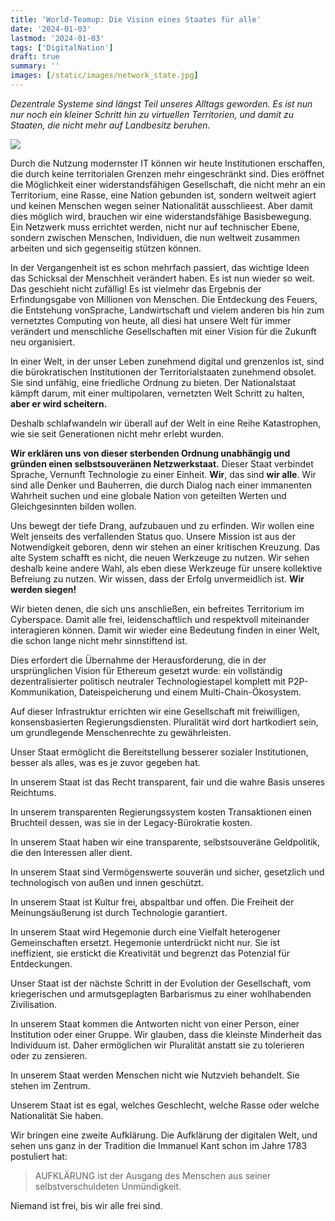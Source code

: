 ```yaml
---
title: 'World-Teamup: Die Vision eines Staates für alle'
date: '2024-01-03'
lastmod: '2024-01-03'
tags: ['DigitalNation']
draft: true
summary: ''
images: [/static/images/network_state.jpg]
---
```


*Dezentrale Systeme sind längst Teil unseres Alltags geworden. Es ist nun nur noch ein
kleiner Schritt hin zu virtuellen Territorien, und damit zu Staaten, die nicht mehr auf
Landbesitz beruhen.*

![](/static/images/network_state.jpg)

Durch die Nutzung modernster IT können wir heute
Institutionen erschaffen, die durch keine territorialen Grenzen mehr eingeschränkt sind.
Dies eröffnet
die Möglichkeit einer widerstandsfähigen Gesellschaft, die nicht mehr an ein Territorium,
eine Rasse, eine Nation gebunden ist, sondern weltweit agiert und keinen Menschen wegen
seiner Nationalität ausschlieest. Aber damit dies möglich wird, brauchen wir eine
widerstandsfähige Basisbewegung. Ein Netzwerk muss errichtet werden,
nicht nur auf technischer Ebene, sondern zwischen Menschen, Individuen, die nun weltweit
zusammen arbeiten und sich gegenseitig stützen können.

In der Vergangenheit ist es schon mehrfach passiert, das wichtige Ideen das Schicksal
der Menschheit verändert haben. Es ist nun wieder so weit. Das geschieht nicht zufällig!
Es ist vielmehr das Ergebnis der
Erfindungsgabe von Millionen von Menschen. Die Entdeckung des Feuers,
die Entstehung vonSprache, Landwirtschaft und vielem anderen bis hin zum vernetztes Computing von heute,
all diesi hat unsere Welt für immer verändert und menschliche Gesellschaften mit einer
Vision für die Zukunft neu organisiert.

In einer Welt, in der unser Leben zunehmend digital und grenzenlos ist, sind die bürokratischen Institutionen
der Territorialstaaten zunehmend obsolet. Sie sind unfähig, eine friedliche Ordnung zu bieten. Der
Nationalstaat kämpft darum, mit einer multipolaren, vernetzten Welt Schritt zu halten, **aber er wird scheitern.**

Deshalb  schlafwandeln wir überall auf der Welt in eine Reihe Katastrophen,
wie sie seit Generationen nicht mehr erlebt wurden.

**Wir erklären uns von dieser sterbenden Ordnung unabhängig und gründen einen selbstsouveränen Netzwerkstaat.**
Dieser Staat verbindet Sprache, Vernunft Technologie zu einer Einheit. **Wir**, das sind **wir alle**. Wir sind
alle Denker und Bauherren, die durch Dialog nach einer immanenten Wahrheit
suchen und eine globale Nation von geteilten Werten und Gleichgesinnten bilden wollen.

Uns bewegt der tiefe Drang,
aufzubauen und  zu erfinden. Wir wollen eine Welt jenseits  des verfallenden Status quo.
Unsere Mission ist aus der Notwendigkeit geboren, denn
wir stehen an einer kritischen Kreuzung. Das alte System schafft es nicht, die  neuen Werkzeuge zu nutzen. Wir sehen
deshalb keine andere Wahl, als eben diese Werkzeuge für unsere kollektive Befreiung zu nutzen.
Wir wissen, dass der Erfolg
unvermeidlich ist. **Wir werden siegen!**

Wir bieten denen, die sich uns anschließen, ein befreites Territorium im Cyberspace. Damit
alle frei, leidenschaftlich und respektvoll miteinander interagieren können.
Damit wir wieder eine
Bedeutung finden in einer Welt, die
schon lange nicht mehr sinnstiftend ist.

Dies erfordert die Übernahme der Herausforderung, die in der ursprünglichen Vision für Ethereum gesetzt wurde:
ein vollständig dezentralisierter politisch neutraler Technologiestapel komplett mit P2P-Kommunikation,
Dateispeicherung und einem Multi-Chain-Ökosystem.

Auf dieser Infrastruktur errichten wir eine  Gesellschaft mit freiwilligen, konsensbasierten
Regierungsdiensten. Pluralität wird dort hartkodiert sein, um grundlegende Menschenrechte zu gewährleisten.

Unser Staat ermöglicht die Bereitstellung besserer
sozialer Institutionen, besser als alles, was es je zuvor gegeben hat.

In unserem Staat ist das Recht transparent, fair und die wahre Basis unseres Reichtums.

In unserem transparenten
Regierungssystem kosten Transaktionen einen Bruchteil dessen, was sie in der
Legacy-Bürokratie kosten.

In unserem Staat haben wir eine transparente, selbstsouveräne Geldpolitik, die den Interessen aller dient.

In unserem Staat sind Vermögenswerte souverän und sicher, gesetzlich und technologisch von außen und innen geschützt.


In unserem Staat ist Kultur frei, abspaltbar und offen. Die Freiheit der Meinungsäußerung ist durch
 Technologie garantiert.

In unserem Staat wird  Hegemonie durch eine Vielfalt heterogener Gemeinschaften ersetzt.
Hegemonie unterdrückt nicht nur. Sie ist ineffizient, sie erstickt
 die Kreativität und begrenzt das Potenzial für Entdeckungen.

Unser Staat  ist der nächste Schritt in der Evolution der
Gesellschaft, vom kriegerischen und armutsgeplagten Barbarismus zu einer wohlhabenden Zivilisation.

In unserem Staat  kommen die Antworten nicht von einer Person, einer Institution oder einer Gruppe. Wir glauben,
dass die kleinste Minderheit das Individuum ist. Daher ermöglichen wir Pluralität anstatt sie zu tolerieren oder
zu zensieren.

In unserem Staat werden Menschen nicht wie Nutzvieh behandelt. Sie stehen im Zentrum.

Unserem Staat ist es egal, welches Geschlecht, welche Rasse oder welche Nationalität Sie haben.

Wir bringen eine zweite Aufklärung. Die Aufklärung der digitalen Welt, und sehen uns ganz in der
Tradition die Immanuel Kant schon im Jahre 1783 postuliert hat:

> AUFKLÄRUNG ist der Ausgang des Menschen aus seiner selbstverschuldeten Unmündigkeit.

Niemand ist frei, bis wir alle frei sind.







